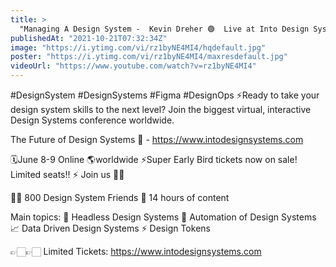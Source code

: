 ```yaml
---
title: >
  "Managing A Design System -  Kevin Dreher 🟢  Live at Into Design Systems Conference"
publishedAt: "2021-10-21T07:32:34Z"
image: "https://i.ytimg.com/vi/rz1byNE4MI4/hqdefault.jpg"
poster: "https://i.ytimg.com/vi/rz1byNE4MI4/maxresdefault.jpg"
videoUrl: "https://www.youtube.com/watch?v=rz1byNE4MI4"
---
```


#DesignSystem #DesignSystems #Figma #DesignOps
⚡️Ready to take your design system skills to the next level?
Join the biggest virtual, interactive Design Systems conference worldwide.

The Future of Design Systems 🚀 - https://www.intodesignsystems.com

🗓️June 8-9 Online 🌎worldwide
⚡️Super Early Bird tickets now on sale! Limited seats!! ⚡️
Join us 🙌🏻

👋🏻 800 Design System Friends
🎨 14 hours of content

Main topics:
🎨 Headless Design Systems
🤖 Automation of Design Systems
📈 Data Driven Design Systems
⚡️ Design Tokens

👉🏻👉🏻 Limited Tickets: https://www.intodesignsystems.com
